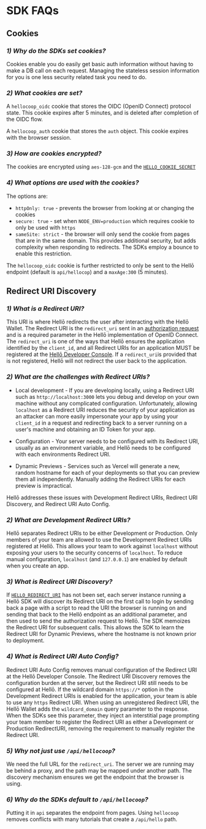 # SDK FAQs


## Cookies

### *1) Why do the SDKs set cookies?*

Cookies enable you do easily get basic auth information without having to make a DB call on each request. Managing the stateless session information for you is one less security related task you need to do.

### *2) What cookies are set?*

A `hellocoop_oidc` cookie that stores the OIDC (OpenID Connect) protocol state. This cookie expires after 5 minutes, and is deleted after completion of the OIDC flow.

A `hellocoop_auth` cookie that stores the `auth` object. This cookie expires with the browser session.

### *3) How are cookies encrypted?*

The cookies are encrypted using `aes-128-gcm` and the [`HELLO_COOKIE_SECRET`](./environment/#hello_cookie_secret)

### *4) What options are used with the cookies?*

The options are:
- `httpOnly: true` - prevents the browser from looking at or changing the cookies
- `secure: true` - set when `NODE_ENV=production` which requires cookie to only be used with `https`
- `sameSite: strict` - the browser will only send the cookie from pages that are in the same domain. This provides additional security, but adds complexity when responding to redirects. The SDKs employ a bounce to enable this restriction.

The `hellocoop_oidc` cookie is further restricted to only be sent to the Hellō endpoint (default is `api/hellocop`) and a `maxAge:300` (5 minutes).

## Redirect URI Discovery 

### *1) What is a Redirect URI?*

This URI is where Hellō redirects the user after interacting with the Hellō Wallet. The Redirect URI is the `redirect_uri` sent in an [authorization request](/docs/oidc/request) and is a required parameter in the Hellō implementation of OpenID Connect. The `redirect_uri` is one of the ways that Hellō ensures the application identified by the `client_id`, and all Redirect URIs for an application MUST be registered at the [Hellō Developer Console](https://console.hello.coop). If a `redirect_uri`is provided that is not registered, Hellō will not redirect the user back to the application. 

### *2) What are the challenges with Redirect URIs?*

- Local development - If you are developing locally, using a Redirect URI such as `http://localhost:3000` lets you debug and develop on your own machine without any complicated configuration. Unfortunately, allowing `localhost` as a Redirect URI reduces the security of your application as an attacker can more easily impersonate your app by using your `client_id` in a request and redirecting back to a server running on a user's machine and obtaining an ID Token for your app.

- Configuration - Your server needs to be configured with its Redirect URI, usually as an environment variable, and Hellō needs to be configured with each environments Redirect URI.

- Dynamic Previews - Services such as Vercel will generate a new, random hostname for each of your deployments so that you can preview them all independently. Manually adding the Redirect URIs for each preview is impractical.

Hellō addresses these issues with Development Redirect URIs, Redirect URI Discovery, and Redirect URI Auto Config.

### *2) What are Development Redirect URIs?*

Hellō separates Redirect URIs to be either Development or Production. Only members of your team are allowed to use the Development Redirect URIs registered at Hellō. This allows your team to work against `localhost` without exposing your users to the security concerns of `localhost`. To reduce manual configuration, `localhost` (and `127.0.0.1`) are enabled by default when you create an app.

### *3) What is Redirect URI Discovery?*

If [`HELLO_REDIRECT_URI`](./environment/#hello_redirect_uri) has not been set, each server instance running a Hellō SDK will discover its Redirect URI on the first call to login by sending back a page with a script to read the URI the browser is running on and sending that back to the Hellō endpoint as an additional parameter, and then used to send the authorization request to Hellō. The SDK memoizes the Redirect URI for subsequent calls. This allows the SDK to learn the Redirect URI for Dynamic Previews, where the hostname is not known prior to deployment.

### *4) What is Redirect URI Auto Config?*

Redirect URI Auto Config removes manual configuration of the Redirect URI at the Hellō Developer Console. The Redirect URI Discovery removes the configuration burden at the server, but the Redirect URI still needs to be configured at Hellō. If the wildcard domain `https://*` option in the Development Redirect URIs is enabled for the application, your team is able to use any `https` Redirect URI. When using an unregistered Redirect URI, the Hellō Wallet adds the `wildcard_domain` query parameter to the response. When the SDKs see this parameter, they inject an interstitial page prompting your team member to register the Redirect URI as either a Development or Production RedirectURI, removing the requirement to manually register the Redirect URI.

### *5) Why not just use `/api/hellocoop`?*

We need the full URL for the `redirect_uri`. The server we are running may be behind a proxy, and the path may be mapped under another path. The discovery mechanism ensures we get the endpoint that the browser is using. 

### *6) Why do the SDKs default to `/api/hellocoop`?*

Putting it in `api` separates the endpoint from pages. Using `hellocoop` removes conflicts with many tutorials that create a `/api/hello` path. 



